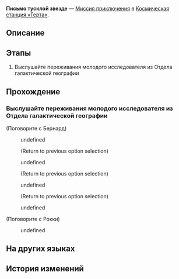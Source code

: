 {{Дополнить|Диалоги.}}
{{Миссия Инфобокс
|id              = 2000110
|Название        = 
|Изображение     = Миссия Освоения Письмо тусклой звезде.png
|Тип             = Миссия приключения
|События         = 
|Глава           = 
|Условия         = 
* Завершена [[Миссия приключения]] ''[[Дорога возрождения]]''
* Завершена [[Миссия Освоения]] ''[[Долгое ожидание лезвия клинка]]''
* Достигните [[Уровень Освоения|Уровня Освоения]] 12
|Персонажи       = Бернард; Первопроходец; Рокки
|СтартЛокация    = Главная контрольная зона
|Мир             = Космическая станция «Герта»
|Локации         = Главная контрольная зона
|Предыдущая      = Дорога возрождения
|Следующая       = ???
|Награды         = Опыт Освоения*250; Звёздный нефрит*40; Hertareum*50; Разрежённый эфир*12; Кредиты*12 000
}}
'''Письмо тусклой звезде''' — [[Миссия приключения]] в [[Космическая станция «Герта»]].

==Описание==
{{Описание|Рокки из Отдела галактической географии потерял связь со своей возлюбленной Лесли. Вы узнаёте, что за этим стоит наставник Рокки по имени Бернард. Он хотел скрыть страшную правду: Рокки и Лесли отделяют друг от друга время и пространство.<br />С вашей помощью Рокки принимает самое важное решение в своей жизни.}}

==Этапы==
# Выслушайте переживания молодого исследователя из Отдела галактической географии

==Прохождение==
{{Дополнить}}

===Выслушайте переживания молодого исследователя из Отдела галактической географии===
{{Описание миссии|локация=Главная контрольная зона|В последнее время что-то тяготит душу молодого сотрудника Отдела галактической географии Рокки. Как оказалось, он поддерживал переписку со своей возлюбленной. Но в этот раз она не ответила.<br />Учитывая, что они хорошо ладили, и он только недавно признался ей в чувствах, Рокки очень беспокоится. Он просит вас узнать, что случилось.}}
{{Диалог Начало}}

;(Поговорите с Бернард)
:{{Диалог|Разговор}} undefined
:<!--Unknown TalkSentence: 500011820-->
:<!--Unknown TalkSentence: 500011821-->
:<!--Unknown TalkSentence: 500011822-->
:<!--Unknown TalkSentence: 500011823-->
:<!--Unknown TalkSentence: 500011824-->
:;(Return to previous option selection)
:{{Диалог|Разговор}} undefined
:<!--Unknown TalkSentence: 500011826-->
:<!--Unknown TalkSentence: 500011827-->
:<!--Unknown TalkSentence: 500011828-->
:<!--Unknown TalkSentence: 500011829-->
:<!--Unknown TalkSentence: 500011830-->
:;(Return to previous option selection)
:{{Диалог|Разговор}} undefined
:<!--Unknown TalkSentence: 500011832-->
:<!--Unknown TalkSentence: 500011833-->
:<!--Unknown TalkSentence: 500011834-->
:<!--Unknown TalkSentence: 500011835-->
:;(Return to previous option selection)
:{{Диалог|Выход}} undefined
:<!--Unknown TalkSentence: 500011837-->
:<!--Unknown TalkSentence: 500011838-->

;(Поговорите с Рокки)
<!--Unknown TalkSentence: 200021001-->
<!--Unknown TalkSentence: 200021002-->
:{{Диалог|Стрелка}} undefined
<!--Unknown TalkSentence: 200021004-->
<!--Unknown TalkSentence: 200021005-->
{{Диалог Конец}}

==На других языках==
{{На других языках
|en   = To: The Faint Star
|zhs  = 致：黯淡星
|zht  = 致：黯淡星
|ja   = ダークスターへ
|ko   = 희미한 별에게
|es   = Para la estrella sombría
|fr   = Destination&nbsp;: l'étoile blafarde
|ru   = Письмо тусклой звезде
|th   = ถึง: ดวงดาวที่มืดสลัว
|vi   = Đến: Ngôi Sao Ảm Đạm
|de   = An: Den vagen Stern
|id   = Kepada: Bintang Redup
|pt   = Destino: a Estrela Vacilante
}}

==История изменений==
{{История изменений|2.7}}
